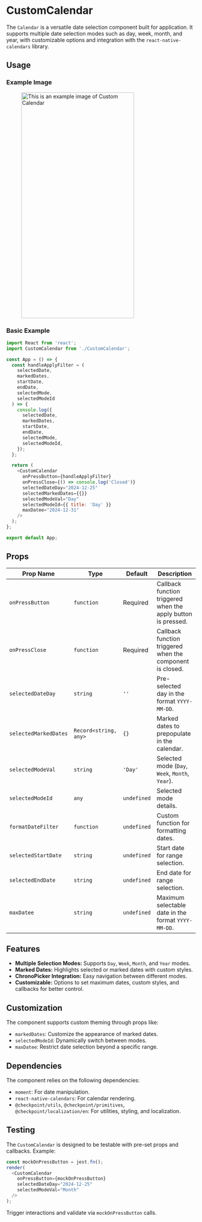 # CustomCalendar

The `Calendar` is a versatile date selection component built for application. It supports multiple date selection modes such as day, week, month, and year, with customizable options and integration with the `react-native-calendars` library.

## Usage

### Example Image

<figure> <img src="/img/inventory/customcalendar.png" alt="This is an example image  of Custom Calendar" width="300" height="600"/></figure>

### Basic Example

```javascript
import React from 'react';
import CustomCalendar from './CustomCalendar';

const App = () => {
  const handleApplyFilter = (
    selectedDate,
    markedDates,
    startDate,
    endDate,
    selectedMode,
    selectedModeId
  ) => {
    console.log({
      selectedDate,
      markedDates,
      startDate,
      endDate,
      selectedMode,
      selectedModeId,
    });
  };

  return (
    <CustomCalendar
      onPressButton={handleApplyFilter}
      onPressClose={() => console.log('Closed')}
      selectedDateDay="2024-12-25"
      selectedMarkedDates={{}}
      selectedModeVal="Day"
      selectedModeId={{ title: 'Day' }}
      maxDatee="2024-12-31"
    />
  );
};

export default App;
```

## Props

| Prop Name             | Type                  | Default     | Description                                                   |
| --------------------- | --------------------- | ----------- | ------------------------------------------------------------- |
| `onPressButton`       | `function`            | Required    | Callback function triggered when the apply button is pressed. |
| `onPressClose`        | `function`            | Required    | Callback function triggered when the component is closed.     |
| `selectedDateDay`     | `string`              | `''`        | Pre-selected day in the format `YYYY-MM-DD`.                  |
| `selectedMarkedDates` | `Record<string, any>` | `{}`        | Marked dates to prepopulate in the calendar.                  |
| `selectedModeVal`     | `string`              | `'Day'`     | Selected mode (`Day`, `Week`, `Month`, `Year`).               |
| `selectedModeId`      | `any`                 | `undefined` | Selected mode details.                                        |
| `formatDateFilter`    | `function`            | `undefined` | Custom function for formatting dates.                         |
| `selectedStartDate`   | `string`              | `undefined` | Start date for range selection.                               |
| `selectedEndDate`     | `string`              | `undefined` | End date for range selection.                                 |
| `maxDatee`            | `string`              | `undefined` | Maximum selectable date in the format `YYYY-MM-DD`.           |

## Features

- **Multiple Selection Modes:** Supports `Day`, `Week`, `Month`, and `Year` modes.
- **Marked Dates:** Highlights selected or marked dates with custom styles.
- **ChronoPicker Integration:** Easy navigation between different modes.
- **Customizable:** Options to set maximum dates, custom styles, and callbacks for better control.

## Customization

The component supports custom theming through props like:

- `markedDates`: Customize the appearance of marked dates.
- `selectedModeId`: Dynamically switch between modes.
- `maxDatee`: Restrict date selection beyond a specific range.

## Dependencies

The component relies on the following dependencies:

- `moment`: For date manipulation.
- `react-native-calendars`: For calendar rendering.
- `@checkpoint/utils`, `@checkpoint/primitives`, `@checkpoint/localization/en`: For utilities, styling, and localization.

## Testing

The `CustomCalendar` is designed to be testable with pre-set props and callbacks. Example:

```javascript
const mockOnPressButton = jest.fn();
render(
  <CustomCalendar
    onPressButton={mockOnPressButton}
    selectedDateDay="2024-12-25"
    selectedModeVal="Month"
  />
);
```

Trigger interactions and validate via `mockOnPressButton` calls.

